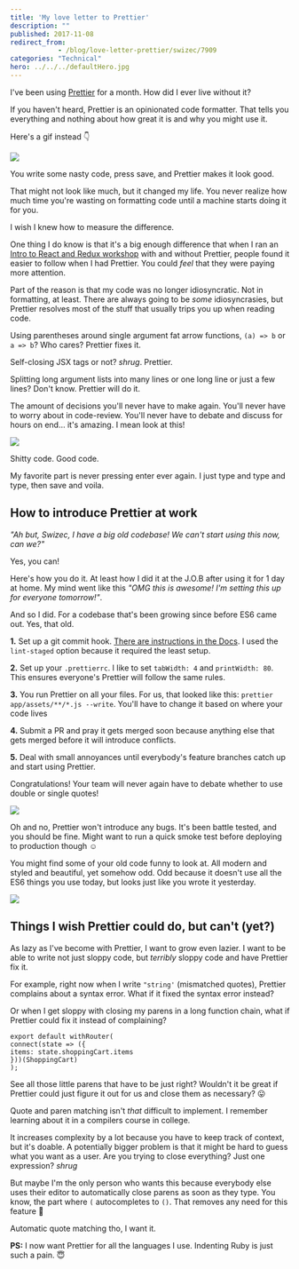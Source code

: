 ```yaml
---
title: 'My love letter to Prettier'
description: ""
published: 2017-11-08
redirect_from: 
            - /blog/love-letter-prettier/swizec/7909
categories: "Technical"
hero: ../../../defaultHero.jpg
---
```

I've been using [Prettier](https://github.com/prettier/prettier) for a month. How did I ever live without it?



If you haven't heard, Prettier is an opinionated code formatter. That tells you everything and nothing about how great it is and why you might use it.



Here's a gif instead 👇



![](./img/blog-wp-content-uploads-2017-11-prettier-magic.gif)



You write some nasty code, press save, and Prettier makes it look good.



That might not look like much, but it changed my life. You never realize how much time you're wasting on formatting code until a machine starts doing it for you.



I wish I knew how to measure the difference.



One thing I do know is that it's a big enough difference that when I ran an [Intro to React and Redux workshop](https://swizec.com/blog/teaching-stubhub-react-redux/swizec/7860) with and without Prettier, people found it easier to follow when I had Prettier. You could _feel_ that they were paying more attention.



Part of the reason is that my code was no longer idiosyncratic. Not in formatting, at least. There are always going to be _some_ idiosyncrasies, but Prettier resolves most of the stuff that usually trips you up when reading code.



Using parentheses around single argument fat arrow functions, `(a) => b` or `a => b`? Who cares? Prettier fixes it.



Self-closing JSX tags or not? _shrug_. Prettier.



Splitting long argument lists into many lines or one long line or just a few lines? Don't know. Prettier will do it.



The amount of decisions you'll never have to make again. You'll never have to worry about in code-review. You'll never have to debate and discuss for hours on end… it's amazing. I mean look at this!



![](./img/blog-wp-content-uploads-2017-11-prettier-magic-2.gif)



Shitty code. Good code.



My favorite part is never pressing enter ever again. I just type and type and type, then save and voila.



## How to introduce Prettier at work



_"Ah but, Swizec, I have a big old codebase! We can't start using this now, can we?"_



Yes, you can!



Here's how you do it. At least how I did it at the J.O.B after using it for 1 day at home. My mind went like this _"OMG this is awesome! I'm setting this up for everyone tomorrow!"_.



And so I did. For a codebase that's been growing since before ES6 came out. Yes, that old.



**1.** Set up a git commit hook. [There are instructions in the Docs](https://prettier.io/docs/en/precommit.html). I used the `lint-staged` option because it required the least setup.



**2.** Set up your `.prettierrc`. I like to set `tabWidth: 4` and `printWidth: 80`. This ensures everyone's Prettier will follow the same rules.



**3.** You run Prettier on all your files. For us, that looked like this: `prettier app/assets/**/*.js --write`. You'll have to change it based on where your code lives



**4.** Submit a PR and pray it gets merged soon because anything else that gets merged before it will introduce conflicts.



**5.** Deal with small annoyances until everybody's feature branches catch up and start using Prettier.



Congratulations! Your team will never again have to debate whether to use double or single quotes!



![](./img/blog-wp-content-uploads-2017-11-Pokemon-celebrate.gif)



Oh and no, Prettier won't introduce any bugs. It's been battle tested, and you should be fine. Might want to run a quick smoke test before deploying to production though ☺️



You might find some of your old code funny to look at. All modern and styled and beautiful, yet somehow odd. Odd because it doesn't use all the ES6 things you use today, but looks just like you wrote it yesterday.



![](./img/blog-wp-content-uploads-2017-11-new-fav-prettier.gif)



## Things I wish Prettier could do, but can't (yet?)



As lazy as I've become with Prettier, I want to grow even lazier. I want to be able to write not just sloppy code, but _terribly_ sloppy code and have Prettier fix it.



For example, right now when I write `"string'` (mismatched quotes), Prettier complains about a syntax error. What if it fixed the syntax error instead?



Or when I get sloppy with closing my parens in a long function chain, what if Prettier could fix it instead of complaining?



```
export default withRouter(
connect(state => ({
items: state.shoppingCart.items
}))(ShoppingCart)
);
```



See all those little parens that have to be just right? Wouldn't it be great if Prettier could just figure it out for us and close them as necessary? 😛



Quote and paren matching isn't _that_ difficult to implement. I remember learning about it in a compilers course in college.



It increases complexity by a lot because you have to keep track of context, but it's doable. A potentially bigger problem is that it might be hard to guess what you want as a user. Are you trying to close everything? Just one expression? _shrug_



But maybe I'm the only person who wants this because everybody else uses their editor to automatically close parens as soon as they type. You know, the part where `(` autocompletes to `()`. That removes any need for this feature 🤔



Automatic quote matching tho, I want it.



**PS:** I now want Prettier for all the languages I use. Indenting Ruby is just such a pain. 😇